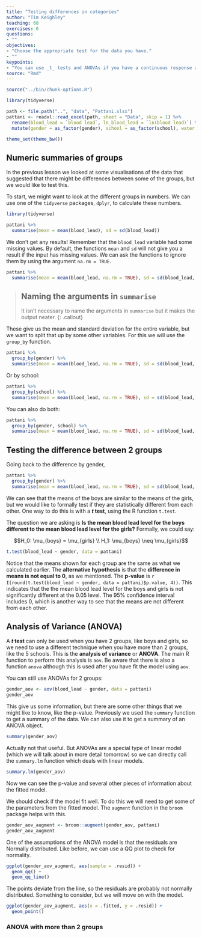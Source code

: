 ```yaml
---
title: "Testing differences in categories"
author: "Tim Keighley"
teaching: 60
exercises: 0
questions:
- ""
objectives:
- "Choose the appropriate test for the data you have."
- ""
keypoints:
- "You can use _t_ tests and ANOVAs if you have a continuous response and categorical predictors."
source: "Rmd"
---
```


```r
source("../bin/chunk-options.R")
```

```r
library(tidyverse)

path <- file.path("..", "data", "Pattani.xlsx")
pattani <- readxl::read_excel(path, sheet = "Data", skip = 1) %>%
  rename(blood_lead = `blood lead`, ln_blood_lead = `ln(blood lead)`) %>%
  mutate(gender = as_factor(gender), school = as_factor(school), water = as_factor(water))

theme_set(theme_bw())
```

## Numeric summaries of groups

In the previous lesson we looked at some visualisations of the data that suggested that there
might be differences between some of the groups, but we would like to test this.

To start, we might want to look at the different groups in numbers. We can use one of the
`tidyverse` packages, `dplyr`, to calculate these numbers.

```r
library(tidyverse)

pattani %>%
  summarise(mean = mean(blood_lead), sd = sd(blood_lead))
```

We don't get any results! Remember that the `blood_lead` variable had some missing values. By
default, the functions `mean` and `sd` will not give you a result if the input has missing
values. We can ask the functions to ignore them by using the argument `na.rm = TRUE`.

```r
pattani %>%
  summarise(mean = mean(blood_lead, na.rm = TRUE), sd = sd(blood_lead, na.rm = TRUE))
```

> ## Naming the arguments in `summarise`
>
> It isn't necessary to name the arguments in `summarise` but it makes the output neater.
{: .callout}

These give us the mean and standard deviation for the entire variable, but we want to split
that up by some other variables. For this we will use the `group_by` function.

```r
pattani %>%
  group_by(gender) %>%
  summarise(mean = mean(blood_lead, na.rm = TRUE), sd = sd(blood_lead, na.rm = TRUE))
```

Or by school:

```r
pattani %>%
  group_by(school) %>%
  summarise(mean = mean(blood_lead, na.rm = TRUE), sd = sd(blood_lead, na.rm = TRUE))
```

You can also do both:

```r
pattani %>%
  group_by(gender, school) %>%
  summarise(mean = mean(blood_lead, na.rm = TRUE), sd = sd(blood_lead, na.rm = TRUE))
```

## Testing the difference between 2 groups

Going back to the difference by gender,

```r
pattani %>%
  group_by(gender) %>%
  summarise(mean = mean(blood_lead, na.rm = TRUE), sd = sd(blood_lead, na.rm = TRUE))
```

We can see that the means of the boys are similar to the means of the girls, but we would like
to formally test if they are statistically different from each other. One way to do this is
with a **_t_ test**, using the R function `t.test`.

The question we are asking is **Is the mean blood lead level for the boys different to the mean
blood lead level for the girls?** Formally, we could say:

$$H_0: \mu_{boys} = \mu_{girls} \\
H_1: \mu_{boys} \neq \mu_{girls}$$

```r
t.test(blood_lead ~ gender, data = pattani)
```

Notice that the means shown for each group are the same as what we calculated earlier. The
**alternative hypothesis** is that the **difference in means is not equal to 0**, as we
mentioned. The **p-value** is
`r I(round(t.test(blood_lead ~ gender, data = pattani)$p.value, 4))`. This indicates that the
the mean blood lead level for the boys and girls is not significantly different at the 0.05
level. The 95% confidence interval includes 0, which is another way to see that the means
are not different from each other.

## Analysis of Variance (ANOVA)

A **_t_ test** can only be used when you have 2 groups, like boys and girls, so we need to use
a different technique when you have more than 2 groups, like the 5 schools. This is the
**analysis of variance** or **ANOVA**. The main R function to perform this analysis is
`aov`. Be aware that there is also a function `anova` although this is used after you have
fit the model using `aov`.

You can still use ANOVAs for 2 groups:

```r
gender_aov <- aov(blood_lead ~ gender, data = pattani)
gender_aov
```

This give us some information, but there are some other things that we might like to know,
like the p-value. Previously we used the `summary` function to get a summary of the data.
We can also use it to get a summary of an ANOVA object.

```r
summary(gender_aov)
```

Actually not that useful. But ANOVAs are a special type of linear model (which we will talk
about in more detail tomorrow) so we can directly call the `summary.lm` function which deals
with linear models.

```r
summary.lm(gender_aov)
```

Now we can see the p-value and several other pieces of information about the fitted model.

We should check if the model fit well. To do this we will need to get some of the parameters
from the fitted model. The `augment` function in the `broom` package helps with this.

```r
gender_aov_augment <- broom::augment(gender_aov, pattani)
gender_aov_augment
```

One of the assumptions of the ANOVA model is that the residuals are Normally distributed.
Like before, we can use a QQ plot to check for normality.

```r
ggplot(gender_aov_augment, aes(sample = .resid)) +
  geom_qq() +
  geom_qq_line()
```

The points deviate from the line, so the residuals are probably not normally distributed.
Something to consider, but we will move on with the model.

```r
ggplot(gender_aov_augment, aes(x = .fitted, y = .resid)) +
  geom_point()
```

### ANOVA with more than 2 groups


